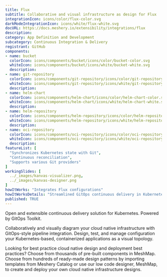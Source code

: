 ```yaml
---
title: Flux
subtitle: Collaborative and visual infrastructure as design for Flux
integrationIcon: icons/color/flux-color.svg
darkModeIntegrationIcon: icons/white/flux-white.svg
docURL: https://docs.meshery.io/extensibility/integrations/flux
description: 
category: App Definition and Development
subcategory: Continuous Integration & Delivery
registrant: GitHub
components: 
- name: bucket
  colorIcon: icons/components/bucket/icons/color/bucket-color.svg
  whiteIcon: icons/components/bucket/icons/white/bucket-white.svg
  description: 
- name: git-repository
  colorIcon: icons/components/git-repository/icons/color/git-repository-color.svg
  whiteIcon: icons/components/git-repository/icons/white/git-repository-white.svg
  description: 
- name: helm-chart
  colorIcon: icons/components/helm-chart/icons/color/helm-chart-color.svg
  whiteIcon: icons/components/helm-chart/icons/white/helm-chart-white.svg
  description: 
- name: helm-repository
  colorIcon: icons/components/helm-repository/icons/color/helm-repository-color.svg
  whiteIcon: icons/components/helm-repository/icons/white/helm-repository-white.svg
  description: 
- name: oci-repository
  colorIcon: icons/components/oci-repository/icons/color/oci-repository-color.svg
  whiteIcon: icons/components/oci-repository/icons/white/oci-repository-white.svg
  description: 
featureList: [
  "Synchronizes Kubernetes state with Git",
  "Continuous reconciliation",
  "Supports various Git providers"
]
workingSlides: [
  ../_images/kanvas-visualizer.png,
  ../_images/kanvas-designer.png
]
howItWorks: "Integrates Flux configurations"
howItWorksDetails: "Streamlined GitOps continuous delivery in Kubernetes"
published: TRUE
---
```

<p>
Open and extensible continuous delivery solution for Kubernetes. Powered by GitOps Toolkit.
</p>
<p>
    Collaboratively and visually diagram your cloud native infrastructure with GitOps-style pipeline integration. Design, test, and manage configuration your Kubernetes-based, containerized applications as a visual topology.
</p>
<p>
    Looking for best practice cloud native design and deployment best practices? Choose from thousands of pre-built components in MeshMap. Choose from hundreds of ready-made design patterns by importing templates from Meshery Catalog or use our low code designer, MeshMap, to create and deploy your own cloud native infrastructure designs.
</p>
